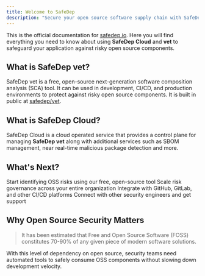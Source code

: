 ```yaml
---
title: Welcome to SafeDep
description: "Secure your open source software supply chain with SafeDep"
---
```


This is the official documentation for [safedep.io](https://safedep.io). Here you will find everything you need to know about using **SafeDep Cloud** and **vet** to safeguard your application against risky open source components.

## What is SafeDep vet?

SafeDep vet is a free, open-source next-generation software composition analysis (SCA) tool.
It can be used in development, CI/CD, and production environments to protect against risky open source components.
It is built in public at [safedep/vet](https://github.com/safedep/vet).

## What is SafeDep Cloud?

SafeDep Cloud is a cloud operated service that provides a control plane for managing **SafeDep vet** along
with additional services such as SBOM management, near real-time malicious package detection and more.


## What's Next?

<CardGroup cols={2}>
  <Card
    title="Quick Start with vet"
    icon="rocket"
    href="/quickstart"
  >
    Start identifying OSS risks using our free, open-source tool
  </Card>
  <Card
    title="SafeDep Cloud"
    icon="cloud"
    href="/cloud/quickstart"
  >
    Scale risk governance across your entire organization
  </Card>
  <Card
    title="Integration Guides"
    icon="puzzle-piece"
    href="/guides/github-code-scanning"
  >
    Integrate with GitHub, GitLab, and other CI/CD platforms
  </Card>
  <Card
    title="Join Community"
    icon="users"
    href="https://discord.gg/kAGEj25dCn"
  >
    Connect with other security engineers and get support
  </Card>
</CardGroup>

## Why Open Source Security Matters

> It has been estimated that Free and Open Source Software (FOSS) constitutes 70-90% of any given piece of modern software solutions.

With this level of dependency on open source, security teams need automated tools to safely consume OSS components without slowing down development velocity.

